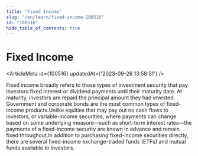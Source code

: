 ```yaml
---
title: "Fixed Income"
slug: "/en/learn/fixed-income-100516"
id: "100516"
hide_table_of_contents: true
---
```



# Fixed Income

<ArticleMeta id={100516} updatedAt={'2023-09-26 13:58:51'} />
<div className='border-solid border-b border-t-0 my-4 border-[var(--ifm-color-gray-300)]' />

Fixed income broadly refers to those types of investment security that pay investors fixed interest or dividend payments until their maturity date. At maturity, investors are repaid the principal amount they had invested. Government and corporate bonds are the most common types of fixed-income products.Unlike equities that may pay out no cash flows to investors, or variable-income securities, where payments can change based on some underlying measure—such as short-term interest rates—the payments of a fixed-income security are known in advance and remain fixed throughout.In addition to purchasing fixed-income securities directly, there are several fixed-income exchange-traded funds (ETFs) and mutual funds available to investors.
